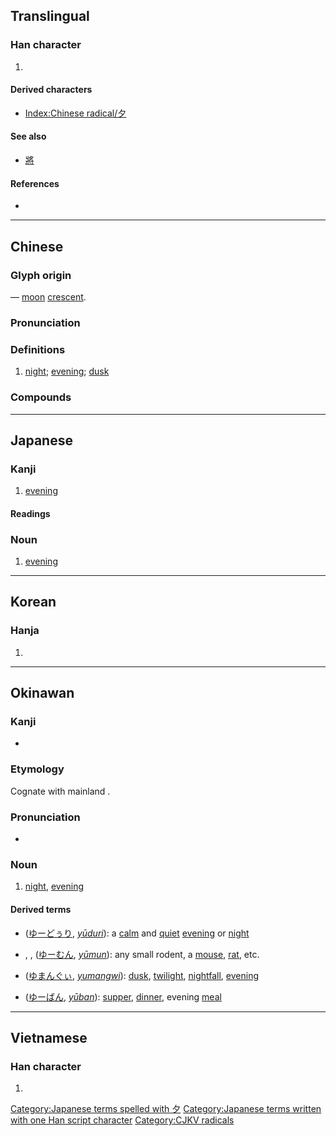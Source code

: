 {{character info/new}}
{{also|タ}}
==Translingual==
{{stroke order|strokes=3}}
{{stroke order|type=animate}}

===Han character===
{{Han char|rn=36|rad=夕|as=00|sn=3|four=27200|canj=NI|ids=⿴𠂊丶}}

# {{mul-kangxi radical-def}}

====Derived characters====
* [[Index:Chinese radical/夕]]

====See also====
* {{l|mul|祭}} [[將]] <!-- Unrelated but graphically similar components -->

====References====
* {{Han ref|kx=0246.010|dkj=05749|dj=0487.040|hdz=20859.010|uh=5915|ud=22805|bh=A469|bd=42089}}

----

==Chinese==
{{zh-forms}}

===Glyph origin===
{{Han etyl}}
{{liushu|p}} — [[moon]] [[crescent]].

===Pronunciation===
{{zh-pron
|m=夕
|c=zik6
|h=pfs=sip
|md=sĭk
|mn=qz:si̍t/tw,xm,zz:se̍k/qz,tw:sia̍h/xm:siā
|mn_note=si̍t/se̍k - literary; sia̍h/siā - vernacular
|w=5xxiq
|mc=y
|oc=y
|cat=n
}}

===Definitions===
{{zh-hanzi}}

# [[night]]; [[evening]]; [[dusk]]

===Compounds===
{{zh-der|夕陽|夕陽西下|今夕|夕照|只爭旦夕|一朝一夕|匪朝伊夕|夕月|今夕何夕|夕陽餘暉|夕暮|夕惕|吉夕|宿夕|前夕|命在旦夕|一夕|大除夕|巧夕|夕日|危在旦夕|寅憂夕惕|小除夕|七夕|夕陽工業|夕煙|夕曛|夕暉|夕拜|夕惕若厲|夕陽簫鼓|燈夕|朝行夕改|朝夕|旦夕之費|朝榮夕滅|朝夕難保|日夕|朝榮夕斃|朝發夕至|朝過夕改|朝不圖夕|旦夕禍福|朝思夕計|朝出夕改|朝榮夕悴|朝夕不倦|旦夕之危|昕夕|申旦達夕|朝更夕改|當夕|朝不謀夕|朝令夕改|禍在旦夕|朝不慮夕|旦夕|朝兢夕惕|朝聞夕死|朝聞夕改|既夕禮|晡夕|永夕|朝饔夕飧|朝思夕想|朝乾夕惕|朝不及夕|朝不保夕|月夕花朝|月夕|旦暮朝夕|晨夕|花晨月夕|除夕|西夕年|連朝接夕|終夕|花朝月夕|竟夕}}

----

==Japanese==

===Kanji===
{{ja-kanji|grade=1|rs=夕00}}

# [[evening]]

====Readings====
{{ja-readings
|goon=じゃく
|kanon=せき
|kun=ゆう-<ゆふ-
}}

===Noun===
{{ja-noun|ゆう|hhira=ゆふ}}

# [[evening]]

[[Category:Japanese terms spelled with 夕]]
[[Category:Japanese terms written with one Han script character]]

----

==Korean==

===Hanja===
{{ko-hanja|hangeul=[[석]], [[사]]|eumhun=[[저녁]]석|ehy=cenyeksek|rv=seok, sa|mr=sŏk, sa|y=sek, sa}}

# {{defn|lang=ko|sort=夕00}}

----

==Okinawan==

===Kanji===
{{head|ryu|kanji}}

* {{ja-readings|kun=[[ゆー]] (yū), [[ゆ]] (yu)}}

===Etymology===
Cognate with mainland {{cog|ja|夕|tr=yū}}.

===Pronunciation===
* {{IPA|/juː/|lang=ryu}}

===Noun===
{{head|ryu|noun|hiragana|ゆー|romaji|yū}}

# [[night]], [[evening]]

====Derived terms====
{{der-top}}
* {{l|ryu|夕凪}} ([[ゆーどぅり]], ''[[yūduri]]''): a [[calm]] and [[quiet]] [[evening]] or [[night]]
* {{l|ryu|夕物}}, {{l|ryu|夜物}}, {{l|ryu|夜者}} ([[ゆーむん]], ''[[yūmun]]''): any small rodent, a [[mouse]], [[rat]], etc.
{{der-mid}}
* {{l|ryu|夕間暮}} ([[ゆまんぐぃ]], ''[[yumangwi]]''): [[dusk]], [[twilight]], [[nightfall]], [[evening]]
* {{l|ryu|夕飯}} ([[ゆーばん]], ''[[yūban]]''): [[supper]], [[dinner]], evening [[meal]]
{{der-bottom}}

----

==Vietnamese==

===Han character===
{{vi-hantu|[[tịch]]|rs=夕00}}

# {{defn|lang=vi|sort=夕00}}

[[Category:CJKV radicals]]